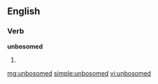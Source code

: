 ==English==

===Verb===
'''unbosomed'''

# {{past of|[[unbosom]]}}

[[mg:unbosomed]]
[[simple:unbosomed]]
[[vi:unbosomed]]